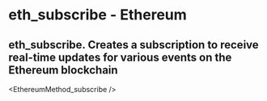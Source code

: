 # eth_subscribe - Ethereum

## eth_subscribe. Creates a subscription to receive real-time updates for various events on the Ethereum blockchain


<EthereumMethod_subscribe />

